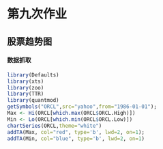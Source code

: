 # 第九次作业

## 股票趋势图

#### 数据抓取

```r
library(Defaults)
library(xts)
library(zoo)
library(TTR)
library(quantmod)
getSymbols("ORCL",src="yahoo",from="1986-01-01");
Max <- Hi(ORCL[which.max(ORCL$ORCL.High)])
Min <- Lo(ORCL[which.min(ORCL$ORCL.Low)])
chartSeries(ORCL,theme="white")
addTA(Max, col="red", type='b', lwd=2, on=1);
addTA(Min, col="blue", type='b', lwd=2, on=1)
```
